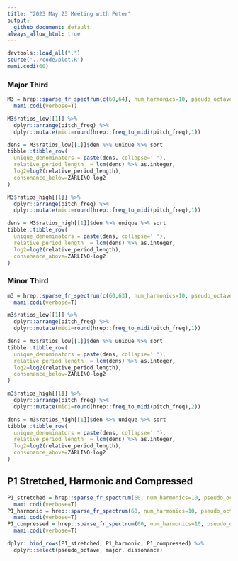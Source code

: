 ```yaml
---
title: "2023 May 23 Meeting with Peter"
output:
  github_document: default
always_allow_html: true
---
```


```r
devtools::load_all(".")
source('../code/plot.R')
mami.codi(60)
```

### Major Third

```r
M3 = hrep::sparse_fr_spectrum(c(60,64), num_harmonics=10, pseudo_octave=2.1) %>%
  mami.codi(verbose=T)
```

```r
M3$ratios_low[[1]] %>% 
  dplyr::arrange(pitch_freq) %>% 
  dplyr::mutate(midi=round(hrep::freq_to_midi(pitch_freq),1))
```

```r
dens = M3$ratios_low[[1]]$den %>% unique %>% sort
tibble::tibble_row(
  unique_denominators = paste(dens, collapse=' '),
  relative_period_length  = lcm(dens) %>% as.integer,
  log2=log2(relative_period_length),
  consonance_below=ZARLINO-log2
)
```

```r
M3$ratios_high[[1]] %>%
  dplyr::arrange(pitch_freq) %>% 
  dplyr::mutate(midi=round(hrep::freq_to_midi(pitch_freq),1))
```

```r
dens = M3$ratios_high[[1]]$den %>% unique %>% sort
tibble::tibble_row(
  unique_denominators = paste(dens, collapse=' '),
  relative_period_length  = lcm(dens) %>% as.integer,
  log2=log2(relative_period_length),
  consonance_above=ZARLINO-log2
)
```

### Minor Third 

```r
m3 = hrep::sparse_fr_spectrum(c(60,63), num_harmonics=10, pseudo_octave=2.1) %>%
  mami.codi(verbose=T)
```

```r
m3$ratios_low[[1]] %>%
  dplyr::arrange(pitch_freq) %>% 
  dplyr::mutate(midi=round(hrep::freq_to_midi(pitch_freq),1))
```

```r
dens = m3$ratios_low[[1]]$den %>% unique %>% sort
tibble::tibble_row(
  unique_denominators = paste(dens, collapse=' '),
  relative_period_length  = lcm(dens) %>% as.integer,
  log2=log2(relative_period_length),
  consonance_below=ZARLINO-log2
)
```

```r
m3$ratios_high[[1]] %>%
  dplyr::arrange(pitch_freq) %>% 
  dplyr::mutate(midi=round(hrep::freq_to_midi(pitch_freq),2))
```

```r
dens = m3$ratios_high[[1]]$den %>% unique %>% sort
tibble::tibble_row(
  unique_denominators = paste(dens, collapse=' '),
  relative_period_length  = lcm(dens) %>% as.integer,
  log2=log2(relative_period_length),
  consonance_above=ZARLINO-log2
)
```

## P1 Stretched, Harmonic and Compressed

```r
P1_stretched = hrep::sparse_fr_spectrum(60, num_harmonics=10, pseudo_octave=2.1) %>%
  mami.codi(verbose=T)
P1_harmonic = hrep::sparse_fr_spectrum(60, num_harmonics=10, pseudo_octave=2.0) %>%
  mami.codi(verbose=T)
P1_compressed = hrep::sparse_fr_spectrum(60, num_harmonics=10, pseudo_octave=1.9) %>%
  mami.codi(verbose=T)
```

```r
dplyr::bind_rows(P1_stretched, P1_harmonic, P1_compressed) %>%
  dplyr::select(pseudo_octave, major, dissonance)
```
